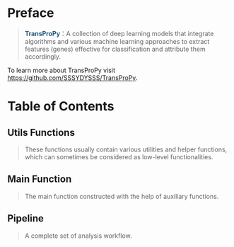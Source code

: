 # Preface {.unnumbered}

><b style="color: #1f5679;">TransProPy</b>：A collection of deep learning models that integrate algorithms and various machine learning approaches to extract features (genes) effective for classification and attribute them accordingly.

To learn more about TransProPy visit <https://github.com/SSSYDYSSS/TransProPy>.

# Table of Contents

## Utils Functions
>These functions usually contain various utilities and helper functions, which can sometimes be considered as low-level functionalities.

## Main Function
>The main function constructed with the help of auxiliary functions.

## Pipeline
> A complete set of analysis workflow.